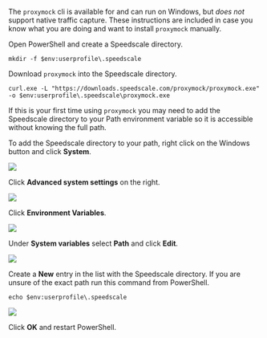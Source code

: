 The `proxymock` cli is available for and can run on Windows, but *does not* support native traffic capture. These instructions are included in case you know what you are doing and want to install `proxymock` manually.

Open PowerShell and create a Speedscale directory.

```
mkdir -f $env:userprofile\.speedscale
```

Download `proxymock` into the Speedscale directory.

```
curl.exe -L "https://downloads.speedscale.com/proxymock/proxymock.exe" -o $env:userprofile\.speedscale\proxymock.exe
```

If this is your first time using `proxymock` you may need to add the Speedscale
directory to your Path environment variable so it is accessible without knowing
the full path.

To add the Speedscale directory to your path, right click on the Windows button and click **System**.

![](./windows_add_path-system.png)

Click **Advanced system settings** on the right.

![](./windows_add_path-advanced_system_settings.png)

Click **Environment Variables**.

![](./windows_add_path-environment_variables.png)

Under **System variables** select **Path** and click **Edit**.

![](./windows_add_path-edit_path.png)

Create a **New** entry in the list with the Speedscale directory.  If you are
unsure of the exact path run this command from PowerShell.

```
echo $env:userprofile\.speedscale
```

![](./windows_add_path-new_entry.png)

Click **OK** and restart PowerShell.
